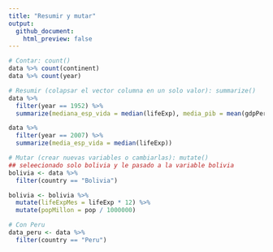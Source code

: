 ```yaml
---
title: "Resumir y mutar"
output: 
  github_document:
    html_preview: false
---
```


```r
# Contar: count()
data %>% count(continent)
data %>% count(year)

# Resumir (colapsar el vector columna en un solo valor): summarize()
data %>%
  filter(year == 1952) %>%
  summarize(mediana_esp_vida = median(lifeExp), media_pib = mean(gdpPercap))

data %>%
  filter(year == 2007) %>%
  summarize(media_esp_vida = median(lifeExp))

# Mutar (crear nuevas variables o cambiarlas): mutate()
## seleecionado solo bolivia y le pasado a la variable bolivia
bolivia <- data %>%
  filter(country == "Bolivia")

bolivia <- bolivia %>%
  mutate(lifeExpMes = lifeExp * 12) %>%
  mutate(popMillon = pop / 1000000)

# Con Peru
data_peru <- data %>%
  filter(country == "Peru")


```

